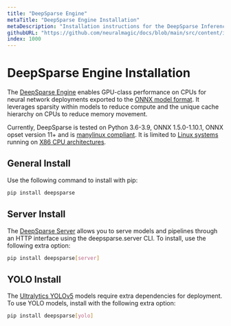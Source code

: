 ```yaml
---
title: "DeepSparse Engine"
metaTitle: "DeepSparse Engine Installation"
metaDescription: "Installation instructions for the DeepSparse Inference Engine for neural network deployments."
githubURL: "https://github.com/neuralmagic/docs/blob/main/src/content/install/deepsparse.mdx"
index: 1000
---
```


# DeepSparse Engine Installation

The [DeepSparse Engine](../../products/deepsparse) enables GPU-class performance on CPUs for neural network deployments exported to the [ONNX model format](https://onnx.ai/).
It leverages sparsity within models to reduce compute and the unique cache hierarchy on CPUs to reduce memory movement.

Currently, DeepSparse is tested on Python 3.6-3.9, ONNX 1.5.0-1.10.1, ONNX opset version 11+ and is [manylinux compliant](https://peps.python.org/pep-0513/).
It is limited to [Linux systems](https://www.linux.org/) running on [X86 CPU architectures](https://en.wikipedia.org/wiki/X86).

## General Install

Use the following command to install with pip:

```bash
pip install deepsparse
```

## Server Install

The [DeepSparse Server](../../use-cases/deploying-with-deepsparse/deepsparse-server) allows you to serve models and pipelines through an HTTP interface using the deepsparse.server CLI.
To install, use the following extra option:

```bash
pip install deepsparse[server]
```

## YOLO Install

The [Ultralytics YOLOv5](../../use-cases/ultralytics-yolov5) models require extra dependencies for deployment.
To use YOLO models, install with the following extra option:

```bash
pip install deepsparse[yolo]
```
